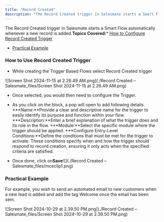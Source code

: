 ```yaml
---
title: "Record Created"
description: "The Record Created trigger in Salesmate starts a Smart Flow automatically whenever a new record is added.**Topics Covered:*** [How to Configure Reco..."
---
```


The Record Created trigger in Salesmate starts a Smart Flow automatically whenever a new record is added.**Topics Covered:***   [How to Configure Record Created Trigger](https://support.salesmate.io/hc/en-us/articles/36763966875289-Record-Created#h_01J7JCM334JWZET38KQZSNKX8J)

*   [Practical Example](https://support.salesmate.io/hc/en-us/articles/36763966875289-Record-Created#h_01J7JF9RED2RBEBSZ6FY4MFVG7)


### How to Use Record Created Trigger


*   While creating the Trigger Based Flows select Record Created trigger

![Screen Shot 2024-11-15 at 2.26.49 AM.png](./Record Created – Salesmate_files/Screen Shot 2024-11-15 at 2.26.49 AM.png)


*   Once selected, you would then need to configure the Trigger.

*   As you click on the block, a pop will open to add following details.
    ***Name:**Provide a clear and descriptive name for the trigger to easily identify its purpose and function within your flow.
    ***Description:**Enter a brief explanation of what the trigger does and its role in the flow.
    ***Module:**Select the specific module where the trigger should be applied.
    ***Configure Entry-Level Conditions:**Define the conditions that must be met for the trigger to activate. These conditions specify when and how the trigger should respond to record creation, ensuring it only acts when the specified criteria are satisfied.

*   Once done, click on**Save**![](./Record Created – Salesmate_files/mceclip1.png)


### Practical Example

For example, you wish to send an automated email to new customers when a new lead is added and add the tag Welcome once the email has been sent.

![Screen Shot 2024-10-29 at 2.39.50 PM.png](./Record Created – Salesmate_files/Screen Shot 2024-10-29 at 2.39.50 PM.png)
